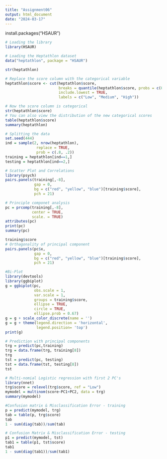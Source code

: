 ```yaml
---
title: "Assignment06"
output: html_document
date: "2024-03-17"
---
```

install.packages("HSAUR")

```r
# Loading the library
library(HSAUR)

# Loading the Heptathlon dataset
data("heptathlon", package = "HSAUR")

str(heptathlon)

# Replace the score column with the categorical variable
heptathlon$score <- cut(heptathlon$score,
                        breaks = quantile(heptathlon$score, probs = c(0, 1/3, 2/3, 1)),
                        include.lowest = TRUE,
                        labels = c("Low", "Medium", "High"))

# Now the score column is categorical
str(heptathlon$score)
# You can also view the distribution of the new categorical scores
table(heptathlon$score)
summary(heptathlon)

```
```r
# Splitting the data
set.seed(444)
ind = sample(2, nrow(heptathlon), 
              replace = TRUE, 
              prob = c(.8, .2))
training = heptathlon[ind==1,]
testing = heptathlon[ind==2,]
```

```r
# Scatter Plot and Correlations
library(psych)
pairs.panels(training[,-8],
             gap = 0,
             bg = c("red", "yellow", "blue")[training$score],
             pch = 21)
```
```r
# Principle componet analysis
pc = prcomp(training[,-8],
            center = TRUE,
            scale. = TRUE)
attributes(pc)
print(pc)
summary(pc)
```
```r
training$score
# Orthagonality of principal component
pairs.panels(pc$x,
             gap = 0,
             bg = c("red", "yellow", "blue")[training$score],
             pch = 21)

```
```r
#Bi-Plot
library(devtools)
library(ggbiplot)
g = ggbiplot(pc,
             obs.scale = 1,
             var.scale = 1,
             groups = training$score,
             ellipse = TRUE,
             circle = TRUE,
             ellipse.prob = 0.67)
g = g + scale_color_discrete(name = '')
g = g + theme(legend.direction = 'horizontal',
              legend.position= 'top')
print(g)
```

```r
# Prediction with principal components
trg = predict(pc,training)
trg = data.frame(trg, training[8])
trg
tst = predict(pc, testing)
tst = data.frame(tst, testing[8])
tst
```

```r
# Multi-nomial Logistic regression with first 2 PC's
library(nnet)
trg$score = relevel(trg$score, ref = "Low")
mymodel = multinom(score~PC1+PC2, data = trg)
summary(mymodel)
```
```r
#Confusion matrix & Misclassification Error - training
p = predict(mymodel, trg)
tab = table(p, trg$score)
tab
1 - sum(diag(tab))/sum(tab)
```
```r
# Confusion Matrix & Misclassification Error - testing
p1 = predict(mymodel, tst)
tab1 = table(p1, tst$score)
tab1
1 - sum(diag(tab1))/sum(tab1)
```





